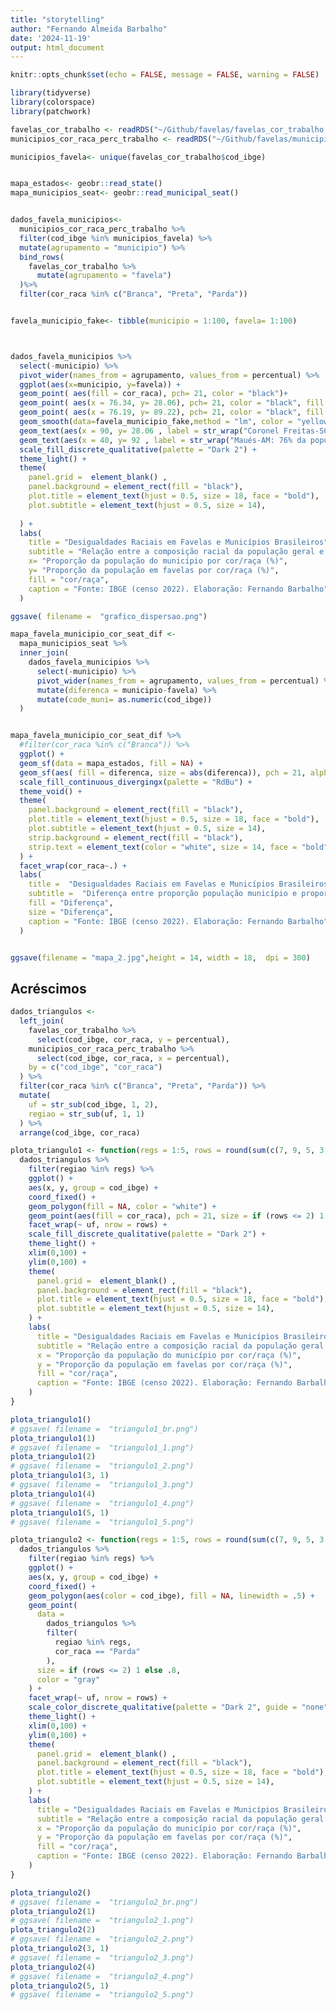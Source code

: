 ```yaml
---
title: "storytelling"
author: "Fernando Almeida Barbalho"
date: '2024-11-19'
output: html_document
---
```


```r
knitr::opts_chunk$set(echo = FALSE, message = FALSE, warning = FALSE)

library(tidyverse)
library(colorspace)
library(patchwork)

favelas_cor_trabalho <- readRDS("~/Github/favelas/favelas_cor_trabalho.rds")
municipios_cor_raca_perc_trabalho <- readRDS("~/Github/favelas/municipios_cor_raca_perc_trabalho.rds")

municipios_favela<- unique(favelas_cor_trabalho$cod_ibge)


mapa_estados<- geobr::read_state()
mapa_municipios_seat<- geobr::read_municipal_seat()



```


```r

dados_favela_municipios<-
  municipios_cor_raca_perc_trabalho %>%
  filter(cod_ibge %in% municipios_favela) %>%
  mutate(agrupamento = "municipio") %>%
  bind_rows(
    favelas_cor_trabalho %>%
      mutate(agrupamento = "favela")
  )%>%
  filter(cor_raca %in% c("Branca", "Preta", "Parda"))  


favela_municipio_fake<- tibble(municipio = 1:100, favela= 1:100)



dados_favela_municipios %>%
  select(-municipio) %>%
  pivot_wider(names_from = agrupamento, values_from = percentual) %>%
  ggplot(aes(x=municipio, y=favela)) +
  geom_point( aes(fill = cor_raca), pch= 21, color = "black")+
  geom_point( aes(x = 76.34, y= 28.06), pch= 21, color = "black", fill = "#c87a8a", size =4 )+
  geom_point( aes(x = 76.19, y= 89.22), pch= 21, color = "black", fill = "#6b9d59", size =4 )+
  geom_smooth(data=favela_municipio_fake,method = "lm", color = "yellow", linetype = "dashed") +
  geom_text(aes(x = 90, y= 28.06 , label = str_wrap("Coronel Freitas-SC: 76% da população geral se identifica como branca, enquanto esse percentual chega a 28% entre os moradores de favelas",25)), color = "#c87a8a") +
  geom_text(aes(x = 40, y= 92 , label = str_wrap("Maués-AM: 76% da população geral se identifica como parda, enquanto esse percentual chega a 89% entre os moradores de favelas",80)), color = "#6b9d59") +
  scale_fill_discrete_qualitative(palette = "Dark 2") +
  theme_light() +
  theme(
    panel.grid =  element_blank() ,
    panel.background = element_rect(fill = "black"),
    plot.title = element_text(hjust = 0.5, size = 18, face = "bold"),
    plot.subtitle = element_text(hjust = 0.5, size = 14),
  
  ) +
  labs(
    title = "Desigualdades Raciais em Favelas e Municípios Brasileiros",
    subtitle = "Relação entre a composição racial da população geral e a dos moradores de favelas",
    x= "Proporção da população do município por cor/raça (%)",
    y= "Proporção da população em favelas por cor/raça (%)",
    fill = "cor/raça",
    caption = "Fonte: IBGE (censo 2022). Elaboração: Fernando Barbalho"
  )

ggsave( filename =  "grafico_dispersao.png")
```

```r
mapa_favela_municipio_cor_seat_dif <-
  mapa_municipios_seat %>%
  inner_join(
    dados_favela_municipios %>%
      select(-municipio) %>%
      pivot_wider(names_from = agrupamento, values_from = percentual) %>%
      mutate(diferenca = municipio-favela) %>%
      mutate(code_muni= as.numeric(cod_ibge)) 
  )


mapa_favela_municipio_cor_seat_dif %>%
  #filter(cor_raca %in% c("Branca")) %>%
  ggplot() +
  geom_sf(data = mapa_estados, fill = NA) +
  geom_sf(aes( fill = diferenca, size = abs(diferenca)), pch = 21, alpha = 1, color = "black"  ) +
  scale_fill_continuous_divergingx(palette = "RdBu") +
  theme_void() +
  theme(
    panel.background = element_rect(fill = "black"),
    plot.title = element_text(hjust = 0.5, size = 18, face = "bold"),
    plot.subtitle = element_text(hjust = 0.5, size = 14),
    strip.background = element_rect(fill = "black"),
    strip.text = element_text(color = "white", size = 14, face = "bold" )
  ) +
  facet_wrap(cor_raca~.) +
  labs(
    title =  "Desigualdades Raciais em Favelas e Municípios Brasileiros",
    subtitle =  "Diferença entre proporção população município e proporção população favelas",
    fill = "Diferença",
    size = "Diferença",
    caption = "Fonte: IBGE (censo 2022). Elaboração: Fernando Barbalho"
  )


ggsave(filename = "mapa_2.jpg",height = 14, width = 18,  dpi = 300)

```


## Acréscimos


```r
dados_triangulos <- 
  left_join(
    favelas_cor_trabalho %>%
      select(cod_ibge, cor_raca, y = percentual),
    municipios_cor_raca_perc_trabalho %>%
      select(cod_ibge, cor_raca, x = percentual),
    by = c("cod_ibge", "cor_raca")
  ) %>%
  filter(cor_raca %in% c("Branca", "Preta", "Parda")) %>%
  mutate(
    uf = str_sub(cod_ibge, 1, 2),
    regiao = str_sub(uf, 1, 1)
  ) %>%
  arrange(cod_ibge, cor_raca)
```

```r
plota_triangulo1 <- function(regs = 1:5, rows = round(sum(c(7, 9, 5, 3, 4)[regs])^(1/3))) {
  dados_triangulos %>%
    filter(regiao %in% regs) %>%
    ggplot() +
    aes(x, y, group = cod_ibge) +
    coord_fixed() +
    geom_polygon(fill = NA, color = "white") +
    geom_point(aes(fill = cor_raca), pch = 21, size = if (rows <= 2) 1 else .8, color = "black") +
    facet_wrap(~ uf, nrow = rows) +
    scale_fill_discrete_qualitative(palette = "Dark 2") +
    theme_light() +
    xlim(0,100) + 
    ylim(0,100) + 
    theme(
      panel.grid =  element_blank() ,
      panel.background = element_rect(fill = "black"),
      plot.title = element_text(hjust = 0.5, size = 18, face = "bold"),
      plot.subtitle = element_text(hjust = 0.5, size = 14),
    ) +
    labs(
      title = "Desigualdades Raciais em Favelas e Municípios Brasileiros",
      subtitle = "Relação entre a composição racial da população geral e a dos moradores de favelas",
      x = "Proporção da população do município por cor/raça (%)",
      y = "Proporção da população em favelas por cor/raça (%)",
      fill = "cor/raça",
      caption = "Fonte: IBGE (censo 2022). Elaboração: Fernando Barbalho"
    )
}
```


```r
plota_triangulo1()
# ggsave( filename =  "triangulo1_br.png")
plota_triangulo1(1)
# ggsave( filename =  "triangulo1_1.png")
plota_triangulo1(2)
# ggsave( filename =  "triangulo1_2.png")
plota_triangulo1(3, 1)
# ggsave( filename =  "triangulo1_3.png")
plota_triangulo1(4)
# ggsave( filename =  "triangulo1_4.png")
plota_triangulo1(5, 1)
# ggsave( filename =  "triangulo1_5.png")
```


```r
plota_triangulo2 <- function(regs = 1:5, rows = round(sum(c(7, 9, 5, 3, 4)[regs])^(1/3))) {
  dados_triangulos %>%
    filter(regiao %in% regs) %>%
    ggplot() +
    aes(x, y, group = cod_ibge) +
    coord_fixed() +
    geom_polygon(aes(color = cod_ibge), fill = NA, linewidth = .5) +
    geom_point(
      data = 
        dados_triangulos %>% 
        filter(
          regiao %in% regs, 
          cor_raca == "Parda"
        ),
      size = if (rows <= 2) 1 else .8, 
      color = "gray"
    ) +
    facet_wrap(~ uf, nrow = rows) +
    scale_color_discrete_qualitative(palette = "Dark 2", guide = "none") +
    theme_light() +
    xlim(0,100) + 
    ylim(0,100) + 
    theme(
      panel.grid =  element_blank() ,
      panel.background = element_rect(fill = "black"),
      plot.title = element_text(hjust = 0.5, size = 18, face = "bold"),
      plot.subtitle = element_text(hjust = 0.5, size = 14),
    ) +
    labs(
      title = "Desigualdades Raciais em Favelas e Municípios Brasileiros",
      subtitle = "Relação entre a composição racial da população geral e a dos moradores de favelas",
      x = "Proporção da população do município por cor/raça (%)",
      y = "Proporção da população em favelas por cor/raça (%)",
      fill = "cor/raça",
      caption = "Fonte: IBGE (censo 2022). Elaboração: Fernando Barbalho"
    )
}
```

```r
plota_triangulo2()
# ggsave( filename =  "triangulo2_br.png")
plota_triangulo2(1)
# ggsave( filename =  "triangulo2_1.png")
plota_triangulo2(2)
# ggsave( filename =  "triangulo2_2.png")
plota_triangulo2(3, 1)
# ggsave( filename =  "triangulo2_3.png")
plota_triangulo2(4)
# ggsave( filename =  "triangulo2_4.png")
plota_triangulo2(5, 1)
# ggsave( filename =  "triangulo2_5.png")
```
